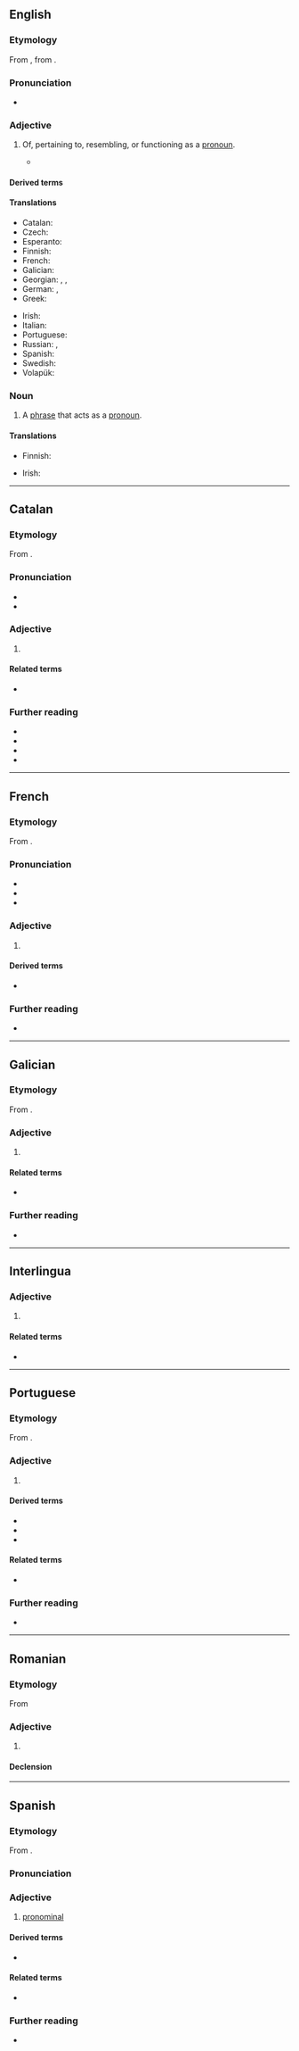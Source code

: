 ==English==

===Etymology===
From {{der|en|LL.|prōnōminālis}}, from {{der|en|la|pronomen|prōnōmen, prōnōminis}}.

===Pronunciation===
* {{IPA|en|/pɹəʊˈnɒmɪnəl/}}
{{rfap|en}}

===Adjective===
{{en-adj}}

# {{lb|en|linguistics|grammar}} Of, pertaining to, resembling, or functioning as a [[pronoun]].
#* {{quote-journal|1=en|year=2014|author=James Lambert|title=Diachronic stability in Indian English lexis|journal=World Englishes|page=120|text=Neither of these '''pronominal''' compounds was found in current sources.}}

====Derived terms====
{{der4|en|pronominal adverb|pronominal verb|pronominalize|pronominally}}

====Translations====
{{trans-top|of a pronoun}}
* Catalan: {{t|ca|pronominal}}
* Czech: {{t|cs|zájmenný}}
* Esperanto: {{t|eo|pronoma}}
* Finnish: {{t|fi|pronominaalinen}}
* French: {{t+|fr|pronominal}}
* Galician: {{t+|gl|pronominal}}
* Georgian: {{t|ka|ნაცვალსახელური}}, {{t|ka|ნაცვალსახელითი}}, {{t|ka|ნაცვალსახელის}}
* German: {{t|de|fürwörtlich}}, {{qualifier|linguistics}} {{t|de|pronominal}}
* Greek: {{t|el|αντονυμικός}}
{{trans-mid}}
* Irish: {{t|ga|forainmneach}}
* Italian: {{t+|it|pronominale}}
* Portuguese: {{t+|pt|pronominal}}
* Russian: {{t+|ru|местоиме́нный}}, {{t|ru|местоимённый}}
* Spanish: {{t+|es|pronominal}}
* Swedish: {{t+|sv|pronominell}}
* Volapük: {{t|vo|pönopik}}
{{trans-bottom}}

===Noun===
{{en-noun}}

# {{lb|en|grammar}} A [[phrase]] that acts as a [[pronoun]].

====Translations====
{{trans-top|type of phrase}}
* Finnish: {{t|fi|pronominaali}}
{{trans-mid}}
* Irish: {{t|ga|forainmneach|m}}
{{trans-bottom}}

----

==Catalan==

===Etymology===
From {{der|ca|LL.|prōnōminālis}}.

===Pronunciation===
* {{ca-IPA}}
* {{rhymes|ca|al}}

===Adjective===
{{ca-adj|mf}}

# {{lb|ca|grammar}} {{l|en|pronominal}}

====Related terms====
* {{l|ca|pronom}}

===Further reading===
* {{R:IEC2}}
* {{R:GDLC}}
* {{R:DNV}}
* {{R:DCVB}}

----

==French==

===Etymology===
From {{der|fr|LL.|prōnōminālis}}.

===Pronunciation===
* {{fr-IPA}}
* {{homophones|fr|pronominale|pronominales}}
* {{audio|fr|LL-Q150 (fra)-DSwissK-pronominal.wav|Audio}}

===Adjective===
{{fr-adj}}

# {{l|en|pronominal}}

====Derived terms====
* {{l|fr|verbe pronominal}}

===Further reading===
* {{R:TLFi}}

----

==Galician==

===Etymology===
From {{der|gl|LL.|prōnōminālis}}.

===Adjective===
{{gl-adj|pl=pronominais}}

# {{lb|gl|grammar}} {{l|en|pronominal}}

====Related terms====
* {{l|gl|pronome}}

===Further reading===
* {{R:DRAG}}

----

==Interlingua==

===Adjective===
{{ia-adj|-}}

# {{l|en|pronominal}}

====Related terms====
* {{l|ia|pronomine}}

----

==Portuguese==

===Etymology===
From {{der|pt|LL.|prōnōminālis}}.

===Adjective===
{{pt-adj|pronomina|l|comp=no}}

# {{lb|pt|grammar}} {{l|en|pronominal}}

====Derived terms====
* {{l|pt|pronominalidade}}
* {{l|pt|pronominalizar}}
* {{l|pt|pronominalmente}}

====Related terms====
* {{l|pt|pronome}}

===Further reading===
* {{R:Priberam}}

----

==Romanian==

===Etymology===
From {{bor|ro|fr|pronominal}}

===Adjective===
{{ro-adj}}

# {{l|en|pronominal}}

====Declension====
{{ro-decl-adj}}

----

==Spanish==

===Etymology===
From {{bor|es|LL.|prōnōminālis}}.

===Pronunciation===
{{es-IPA}}

===Adjective===
{{es-adj}}

# [[#English|pronominal]]

====Derived terms====
* {{l|es|verbo pronominal}}

====Related terms====
* {{l|es|pronombre}}

===Further reading===
* {{R:DRAE}}